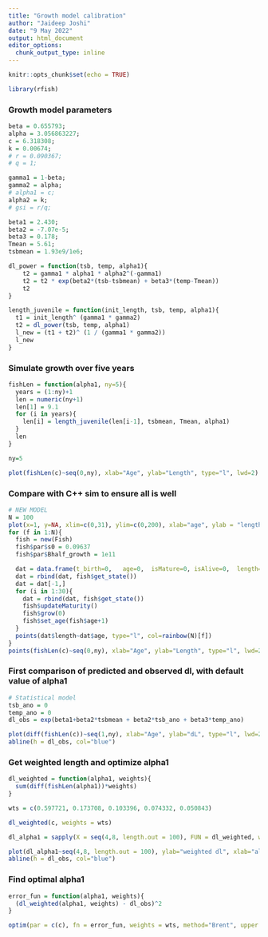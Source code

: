 ---
title: "Growth model calibration"
author: "Jaideep Joshi"
date: "9 May 2022"
output: html_document
editor_options:
  chunk_output_type: inline
---

```{r setup, include=FALSE}
knitr::opts_chunk$set(echo = TRUE)
```

```{r, include = F, echo = F}
library(rfish)
```

### Growth model parameters

```{r}
beta = 0.655793;
alpha = 3.056863227;
c = 6.318308;
k = 0.00674;
# r = 0.090367;
# q = 1;

gamma1 = 1-beta;
gamma2 = alpha;
# alpha1 = c;
alpha2 = k;
# gsi = r/q;

beta1 = 2.430;
beta2 = -7.07e-5;
beta3 = 0.178;
Tmean = 5.61;
tsbmean = 1.93e9/1e6;

```


```{r}
dl_power = function(tsb, temp, alpha1){
	t2 = gamma1 * alpha1 * alpha2^(-gamma1)
	t2 = t2 * exp(beta2*(tsb-tsbmean) + beta3*(temp-Tmean))
	t2
}

length_juvenile = function(init_length, tsb, temp, alpha1){
  t1 = init_length^ (gamma1 * gamma2)
  t2 = dl_power(tsb, temp, alpha1)
  l_new = (t1 + t2)^ (1 / (gamma1 * gamma2))
  l_new
}
```


### Simulate growth over five years


```{r}
fishLen = function(alpha1, ny=5){
  years = (1:ny)+1
  len = numeric(ny+1)
  len[1] = 9.1
  for (i in years){
    len[i] = length_juvenile(len[i-1], tsbmean, Tmean, alpha1)
  }
  len
}

ny=5

plot(fishLen(c)~seq(0,ny), xlab="Age", ylab="Length", type="l", lwd=2)
```


### Compare with C++ sim to ensure all is well

```{r}
# NEW MODEL
N = 100
plot(x=1, y=NA, xlim=c(0,31), ylim=c(0,200), xlab="age", ylab = "length")
for (f in 1:N){
  fish = new(Fish)
  fish$par$s0 = 0.09637
  fish$par$Bhalf_growth = 1e11

  dat = data.frame(t_birth=0,	age=0,	isMature=0,	isAlive=0,	length=0,	weight=0)
  dat = rbind(dat, fish$get_state())
  dat = dat[-1,]
  for (i in 1:30){
    dat = rbind(dat, fish$get_state())
    fish$updateMaturity()
    fish$grow(0)
    fish$set_age(fish$age+1)
  }
  points(dat$length~dat$age, type="l", col=rainbow(N)[f])
}
points(fishLen(c)~seq(0,ny), xlab="Age", ylab="Length", type="l", lwd=2)
```

### First comparison of predicted and observed dl, with default value of alpha1


```{r}
# Statistical model
tsb_ano = 0
temp_ano = 0
dl_obs = exp(beta1+beta2*tsbmean + beta2*tsb_ano + beta3*temp_ano)

plot(diff(fishLen(c))~seq(1,ny), xlab="Age", ylab="dL", type="l", lwd=2)
abline(h = dl_obs, col="blue")

```

### Get weighted length and optimize alpha1

```{r}
dl_weighted = function(alpha1, weights){
  sum(diff(fishLen(alpha1))*weights)
}

wts = c(0.597721, 0.173708, 0.103396, 0.074332, 0.050843)

dl_weighted(c, weights = wts)

dl_alpha1 = sapply(X = seq(4,8, length.out = 100), FUN = dl_weighted, weights = wts)

plot(dl_alpha1~seq(4,8, length.out = 100), ylab="weighted dl", xlab="alpha1", type="l", lwd=2)
abline(h = dl_obs, col="blue")

```


### Find optimal alpha1

```{r}
error_fun = function(alpha1, weights){
  (dl_weighted(alpha1, weights) - dl_obs)^2
}

optim(par = c(c), fn = error_fun, weights = wts, method="Brent", upper = 8, lower=4)
```

